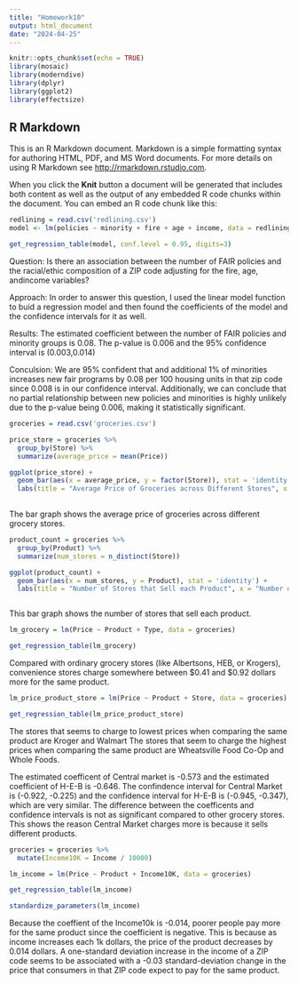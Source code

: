 ```yaml
---
title: "Homework10"
output: html_document
date: "2024-04-25"
---
```


```r
knitr::opts_chunk$set(echo = TRUE)
library(mosaic)
library(moderndive)
library(dplyr)
library(ggplot2)
library(effectsize)
```

## R Markdown

This is an R Markdown document. Markdown is a simple formatting syntax for authoring HTML, PDF, and MS Word documents. For more details on using R Markdown see <http://rmarkdown.rstudio.com>.

When you click the **Knit** button a document will be generated that includes both content as well as the output of any embedded R code chunks within the document. You can embed an R code chunk like this:

```r
redlining = read.csv('redlining.csv')
model <- lm(policies ~ minority + fire + age + income, data = redlining)

get_regression_table(model, conf.level = 0.95, digits=3)

```

Question: Is there an association between the number of FAIR policies and the racial/ethic composition of a ZIP code adjusting for the fire, age, andincome variables?

Approach: In order to answer this question, I used the linear model function to buid a regression model and then found the coefficients of the model and the confidence intervals for it as well.

Results: The estimated coefficient between the number of FAIR policies and minority groups is 0.08. The p-value is 0.006 and the 95% confidence interval is (0.003,0.014)

Conculsion: We are 95% confident that and additional 1% of minorities increases new fair programs by 0.08 per 100 housing units in that zip code since 0.008 is in our confidence interval. Additionally, we can conclude that no partial relationship between new policies and minorities is highly unlikely due to the p-value being 0.006, making it statistically significant.

```r
groceries = read.csv('groceries.csv')

price_store = groceries %>%
  group_by(Store) %>%
  summarize(average_price = mean(Price))

ggplot(price_store) + 
  geom_bar(aes(x = average_price, y = factor(Store)), stat = 'identity') +
  labs(title = "Average Price of Groceries across Different Stores", x = "Average Price", y = "Store")
  


```

The bar graph shows the average price of groceries across different grocery stores.

```r

product_count = groceries %>% 
  group_by(Product) %>%
  summarize(num_stores = n_distinct(Store))

ggplot(product_count) + 
  geom_bar(aes(x = num_stores, y = Product), stat = 'identity') +
  labs(title = "Number of Stores that Sell each Product", x = "Number of Stores", y = "Product")



```

This bar graph shows the number of stores that sell each product.

```r
lm_grocery = lm(Price ~ Product + Type, data = groceries)

get_regression_table(lm_grocery)
```

Compared with ordinary grocery stores (like Albertsons, HEB, or Krogers), convenience stores charge somewhere between
$0.41 and $0.92 dollars more for the same product.

```r

lm_price_product_store = lm(Price ~ Product + Store, data = groceries)

get_regression_table(lm_price_product_store)


```
The stores that seems to charge to lowest prices when comparing the same product are Kroger and Walmart The stores that seem to charge the highest prices when comparing the same product are Wheatsville Food Co-Op and Whole Foods.


The estimated coefficent of Central market is -0.573 and the estimated coefficient of H-E-B is -0.646. The confindence interval for  Central Market is (-0.922, -0.225) and the confidence interval for H-E-B is (-0.945, -0.347), which are very similar. The difference between the coefficents and confidence intervals is not as significant compared to other grocery stores. This shows the reason Central Market charges more is because it sells different products.

```r

groceries = groceries %>%
  mutate(Income10K = Income / 10000)

lm_income = lm(Price ~ Product + Income10K, data = groceries)

get_regression_table(lm_income)

standardize_parameters(lm_income)


```

Because the coeffient of the Income10k is -0.014, poorer people pay more for the same product since the coefficient is negative. This is because as income increases each 1k dollars, the price of the product decreases by 0.014 dollars. A one-standard deviation increase in the income of a ZIP code seems to be associated with a -0.03 standard-deviation change in the price that consumers in that ZIP code expect to pay for the same product.

